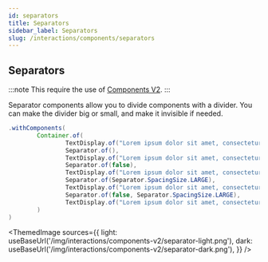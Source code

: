 ```yaml
---
id: separators
title: Separators
sidebar_label: Separators
slug: /interactions/components/separators
---
```



## Separators

:::note
This require the use of [Components V2](/interactions/components-v2).
:::

Separator components allow you to divide components with a divider. You can make the divider big or small, and make it invisible if needed.

```java
.withComponents(
        Container.of(
                TextDisplay.of("Lorem ipsum dolor sit amet, consectetur adipiscing elit."),
                Separator.of(),
                TextDisplay.of("Lorem ipsum dolor sit amet, consectetur adipiscing elit."),
                Separator.of(false),
                TextDisplay.of("Lorem ipsum dolor sit amet, consectetur adipiscing elit."),
                Separator.of(Separator.SpacingSize.LARGE),
                TextDisplay.of("Lorem ipsum dolor sit amet, consectetur adipiscing elit."),
                Separator.of(false, Separator.SpacingSize.LARGE),
                TextDisplay.of("Lorem ipsum dolor sit amet, consectetur adipiscing elit.")
        )
)
```

<ThemedImage
    sources={{
        light: useBaseUrl('/img/interactions/components-v2/separator-light.png'),
        dark: useBaseUrl('/img/interactions/components-v2/separator-dark.png'),
    }}
/>

